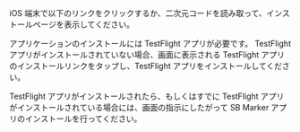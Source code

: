 
iOS 端末で以下のリンクをクリックするか、二次元コードを読み取って、インストールページを表示してください。

<InstallLink />

アプリケーションのインストールには TestFlight アプリが必要です。
TestFlight アプリがインストールされていない場合、画面に表示される TestFlight アプリのインストールリンクをタップし、TestFlight アプリをインストールしてください。

TestFlight アプリがインストールされたら、もしくはすでに TestFlight アプリがインストールされている場合には、画面の指示にしたがって SB Marker アプリのインストールを行ってください。